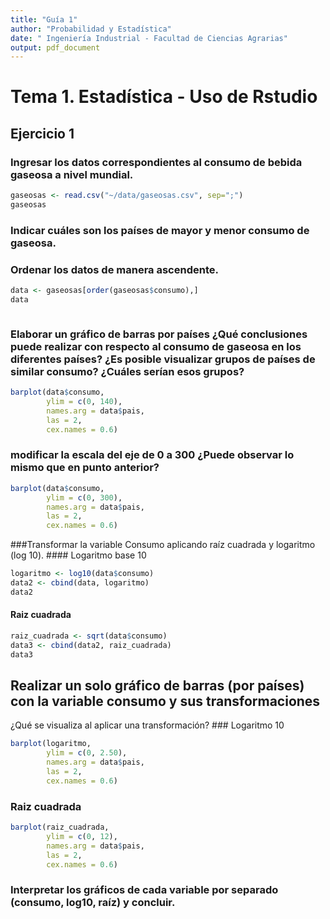 ```yaml
---
title: "Guía 1"
author: "Probabilidad y Estadística"
date: " Ingeniería Industrial - Facultad de Ciencias Agrarias"
output: pdf_document
---
```

# Tema 1. Estadística - Uso de Rstudio

## Ejercicio 1

### Ingresar los datos correspondientes al consumo de bebida gaseosa a nivel mundial. 
```r
gaseosas <- read.csv("~/data/gaseosas.csv", sep=";")
gaseosas
```

### Indicar cuáles son los países de mayor y menor consumo de gaseosa.
### Ordenar los datos de manera ascendente.

```r
data <- gaseosas[order(gaseosas$consumo),]
data
```

```r
```

### Elaborar un gráfico de barras por países ¿Qué conclusiones puede realizar con respecto al consumo de gaseosa en los diferentes países? ¿Es posible visualizar grupos de países de similar consumo? ¿Cuáles serían esos grupos?

```r
barplot(data$consumo, 
        ylim = c(0, 140),
        names.arg = data$pais, 
        las = 2,
        cex.names = 0.6)
```

### modificar la escala del eje de 0 a 300 ¿Puede observar lo mismo que en punto anterior?

```r
barplot(data$consumo, 
        ylim = c(0, 300),
        names.arg = data$pais, 
        las = 2,
        cex.names = 0.6)
```

###Transformar la variable Consumo aplicando raíz cuadrada y logaritmo (log 10).
#### Logaritmo base 10
```r
logaritmo <- log10(data$consumo)
data2 <- cbind(data, logaritmo)
data2
```
#### Raiz cuadrada
```r
raiz_cuadrada <- sqrt(data$consumo)
data3 <- cbind(data2, raiz_cuadrada)
data3
```

## Realizar un solo gráfico de barras (por países) con la variable consumo y sus transformaciones
¿Qué se visualiza al aplicar una transformación?
### Logaritmo 10

```r
barplot(logaritmo, 
        ylim = c(0, 2.50),
        names.arg = data$pais, 
        las = 2,
        cex.names = 0.6)
```

### Raiz cuadrada
```r
barplot(raiz_cuadrada, 
        ylim = c(0, 12),
        names.arg = data$pais, 
        las = 2,
        cex.names = 0.6)
```

### Interpretar los gráficos de cada variable por separado (consumo, log10, raíz) y concluir.
